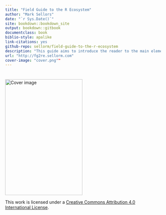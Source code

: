 ```yaml
--- 
title: "Field Guide to the R Ecosystem"
author: "Mark Sellors"
date: "`r Sys.Date()`"
site: bookdown::bookdown_site
output: bookdown::gitbook
documentclass: book
biblio-style: apalike
link-citations: yes
github-repo: sellorm/field-guide-to-the-r-ecosystem
description: "This guide aims to introduce the reader to the main elements of the R ecosystem."
url: "http://fg2re.sellorm.com"
cover-image: "cover.png""
---
```


# {-}


<img src="cover.png" width="250" height="375" alt="Cover image" />

This work is licensed under a [Creative Commons Attribution 4.0 International License](https://creativecommons.org/licenses/by/4.0/).
